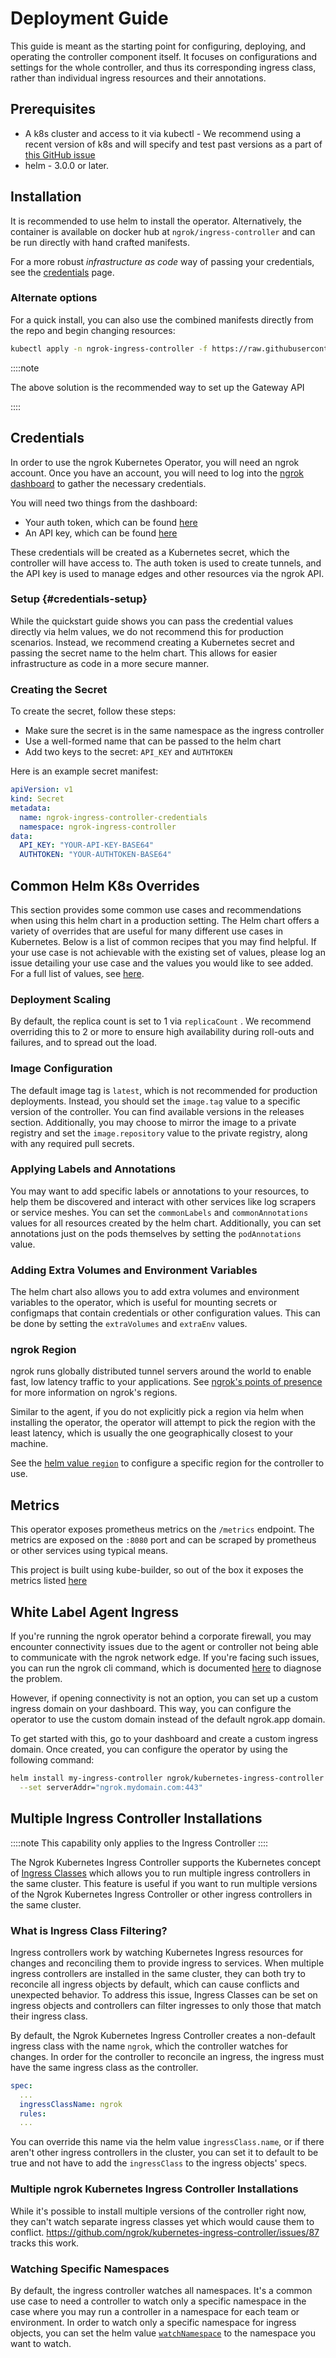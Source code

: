 

# Deployment Guide

This guide is meant as the starting point for configuring, deploying, and operating the controller component itself. It focuses on configurations and settings for the whole controller, and thus its corresponding ingress class, rather than individual ingress resources and their annotations.

## Prerequisites

- A k8s cluster and access to it via kubectl - We recommend using a recent version of k8s and will specify and test past versions as a part of [this GitHub issue](https://github.com/ngrok/kubernetes-ingress-controller/issues/154)
- helm - 3.0.0 or later.

## Installation

It is recommended to use helm to install the operator. Alternatively, the container is available on docker hub at `ngrok/ingress-controller` and can be run directly with hand crafted manifests.

<Tabs groupId="k8s" queryString="k8s-basic">
	<TabItem value="ingress" label="Ingress Controller" default>
		<K8sIngressInstallExample />
	</TabItem>
	<TabItem value="gatewayAPI" label="Gateway API">
		<K8sGatewayAPIInstallExample />
	</TabItem>
</Tabs>

For a more robust _infrastructure as code_ way of passing your credentials, see the [credentials](#credentials-setup) page.

### Alternate options

<Tabs groupId="k8s" queryString="k8s-basic">
	<TabItem value="ingress" label="Ingress Controller" default>
For a quick install, you can also use the combined manifests directly from the repo and begin changing resources:

```bash
kubectl apply -n ngrok-ingress-controller -f https://raw.githubusercontent.com/ngrok/kubernetes-ingress-controller/main/manifest-bundle.yaml
```

  </TabItem>
  <TabItem value="gatewayAPI" label="Gateway API">
::::note

The above solution is the recommended way to set up the Gateway API

::::

  </TabItem>
</Tabs>

## Credentials

In order to use the ngrok Kubernetes Operator, you will need an ngrok account. Once you have an account, you will need to log into the [ngrok dashboard](https://dashboard.ngrok.com) to gather the necessary credentials.

You will need two things from the dashboard:

- Your auth token, which can be found [here](https://dashboard.ngrok.com/auth/your-authtoken)
- An API key, which can be found [here](https://dashboard.ngrok.com/api)

These credentials will be created as a Kubernetes secret, which the controller will have access to. The auth token is used to create tunnels, and the API key is used to manage edges and other resources via the ngrok API.

### Setup {#credentials-setup}

While the quickstart guide shows you can pass the credential values directly via helm values, we do not recommend this for production scenarios. Instead, we recommend creating a Kubernetes secret and passing the secret name to the helm chart. This allows for easier infrastructure as code in a more secure manner.

### Creating the Secret

To create the secret, follow these steps:

- Make sure the secret is in the same namespace as the ingress controller
- Use a well-formed name that can be passed to the helm chart
- Add two keys to the secret: `API_KEY` and `AUTHTOKEN`

Here is an example secret manifest:

```yaml
apiVersion: v1
kind: Secret
metadata:
  name: ngrok-ingress-controller-credentials
  namespace: ngrok-ingress-controller
data:
  API_KEY: "YOUR-API-KEY-BASE64"
  AUTHTOKEN: "YOUR-AUTHTOKEN-BASE64"
```

## Common Helm K8s Overrides

This section provides some common use cases and recommendations when using this helm chart in a production setting. The Helm chart offers a variety of overrides that are useful for many different use cases in Kubernetes. Below is a list of common recipes that you may find helpful. If your use case is not achievable with the existing set of values, please log an issue detailing your use case and the values you would like to see added. For a full list of values, see [here](https://github.com/ngrok/kubernetes-ingress-controller/blob/main/helm/ingress-controller/values.yaml).

### Deployment Scaling

By default, the replica count is set to 1 via `replicaCount` . We recommend overriding this to 2 or more to ensure high availability during roll-outs and failures, and to spread out the load.

### Image Configuration

The default image tag is `latest`, which is not recommended for production deployments. Instead, you should set the `image.tag` value to a specific version of the controller. You can find available versions in the releases section. Additionally, you may choose to mirror the image to a private registry and set the `image.repository` value to the private registry, along with any required pull secrets.

### Applying Labels and Annotations

You may want to add specific labels or annotations to your resources, to help them be discovered and interact with other services like log scrapers or service meshes. You can set the `commonLabels` and `commonAnnotations` values for all resources created by the helm chart. Additionally, you can set annotations just on the pods themselves by setting the `podAnnotations` value.

### Adding Extra Volumes and Environment Variables

The helm chart also allows you to add extra volumes and environment variables to the operator, which is useful for mounting secrets or configmaps that contain credentials or other configuration values. This can be done by setting the `extraVolumes` and `extraEnv` values.

### ngrok Region

ngrok runs globally distributed tunnel servers around the world to enable fast, low latency traffic to your applications. See [ngrok's points of presence](/network-edge/#points-of-presence) for more information on ngrok's regions.

Similar to the agent, if you do not explicitly pick a region via helm when installing the operator, the operator will attempt to pick the region with the least latency, which is usually the one geographically closest to your machine.

See the [helm value `region`](https://github.com/ngrok/kubernetes-ingress-controller/blob/main/helm/ingress-controller/README.md#controller-parameters) to configure a specific region for the controller to use.

## Metrics

This operator exposes prometheus metrics on the `/metrics` endpoint. The metrics are exposed on the `:8080` port and can be scraped by prometheus or other services using typical means.

This project is built using kube-builder, so out of the box it exposes the metrics listed [here](https://book.kubebuilder.io/reference/metrics-reference.html?highlight=metrics#default-exported-metrics-references)

## White Label Agent Ingress

If you're running the ngrok operator behind a corporate firewall, you may encounter connectivity issues due to the agent or controller not being able to communicate with the ngrok network edge. If you're facing such issues, you can run the ngrok cli command, which is documented [here](/guides/running-behind-firewalls) to diagnose the problem.

However, if opening connectivity is not an option, you can set up a custom ingress domain on your dashboard. This way, you can configure the operator to use the custom domain instead of the default ngrok.app domain.

To get started with this, go to your dashboard and create a custom ingress domain. Once created, you can configure the operator by using the following command:

```bash
helm install my-ingress-controller ngrok/kubernetes-ingress-controller \
  --set serverAddr="ngrok.mydomain.com:443"
```

## Multiple Ingress Controller Installations

::::note
This capability only applies to the Ingress Controller
::::

The Ngrok Kubernetes Ingress Controller supports the Kubernetes concept of [Ingress Classes](https://kubernetes.io/docs/concepts/services-networking/ingress/) which allows you to run multiple ingress controllers in the same cluster. This feature is useful if you want to run multiple versions of the Ngrok Kubernetes Ingress Controller or other ingress controllers in the same cluster.

### What is Ingress Class Filtering?

Ingress controllers work by watching Kubernetes Ingress resources for changes and reconciling them to provide ingress to services. When multiple ingress controllers are installed in the same cluster, they can both try to reconcile all ingress objects by default, which can cause conflicts and unexpected behavior. To address this issue, Ingress Classes can be set on ingress objects and controllers can filter ingresses to only those that match their ingress class.

By default, the Ngrok Kubernetes Ingress Controller creates a non-default ingress class with the name `ngrok`, which the controller watches for changes. In order for the controller to reconcile an ingress, the ingress must have the same ingress class as the controller.

```yaml
spec:
  ...
  ingressClassName: ngrok
  rules:
  ...
```

You can override this name via the helm value `ingressClass.name`, or if there aren't other ingress controllers in the cluster, you can set it to default to be true and not have to add the `ingressClass` to the ingress objects' specs.

### Multiple ngrok Kubernetes Ingress Controller Installations

While it's possible to install multiple versions of the controller right now, they can't watch separate ingress classes yet which would cause them to conflict. https://github.com/ngrok/kubernetes-ingress-controller/issues/87 tracks this work.

### Watching Specific Namespaces

By default, the ingress controller watches all namespaces. It's a common use case to need a controller to watch only a specific namespace in the case where you may run a controller in a namespace for each team or environment. In order to watch only a specific namespace for ingress objects, you can set the helm value [`watchNamespace`](https://github.com/ngrok/kubernetes-ingress-controller/blob/main/helm/ingress-controller/README.md#controller-parameters) to the namespace you want to watch.
